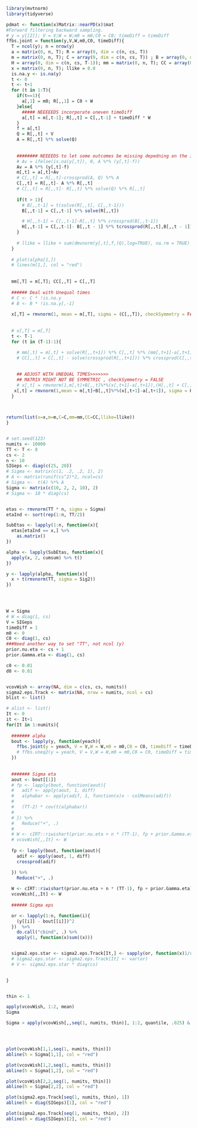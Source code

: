 ```r
library(mvtnorm)
library(tidyverse)
```




```r
pdmat <- function(x)Matrix::nearPD(x)$mat
#Forward filtering backward sampling.
# y = y[[2]]; V = V;W = W;m0 = m0;C0 = C0; timeDiff = timeDiff
ffbs.joint = function(y,V,W,m0,C0, timeDiff){
  T = ncol(y); n = nrow(y)
  a = matrix(0, n, T); R = array(0, dim = c(n, cs, T)) 
  m = matrix(0, n, T); C = array(0, dim = c(n, cs, T)) ; B = array(0, dim = c(n, cs, T-1))
  H = array(0, dim = c(n, cs, T-1)); mm = matrix(0, n, T); CC = array(0, dim = c(n, cs, T))
  x = matrix(0, n, T); llike = 0.0 
  is.na.y <- is.na(y)
  t <- 0
  t <- t+1
  for (t in 1:T){ 
    if(t==1){
      a[,1] = m0; R[,,1] = C0 + W
    }else{
      ##### NEEEEEDS incorporate uneven timeDiff
      a[,t] = m[,t-1]; R[,,t] = C[,,t-1] + timeDiff * W
    }
    f = a[,t]
    Q = R[,,t] + V 
    A = R[,,t] %*% solve(Q)
 
    
    ######## NEEEEDS to let some outcomes be missing depedning on the iteration 
    # Av = ifelse(is.na(y[,t]), 0, A %*% (y[,t]-f))
    Av = A %*% (y[,t]-f)
    m[,t] = a[,t]+Av 
    # C[,,t] = R[,,t]-crossprod(A, Q) %*% A
    C[,,t] = R[,,t]- A %*% R[,,t]
    # C[,,t] = R[,,t]- R[,,t] %*% solve(Q) %*% R[,,t]
    
    if(t > 1){
      # B[,,t-1] = t(solve(R[,,t], C[,,t-1]))
      B[,,t-1] = C[,,t-1] %*% solve(R[,,t])

      # H[,,t-1] = C[,,t-1]-R[,,t] %*% crossprod(B[,,t-1]) 
      H[,,t-1] = C[,,t-1]- B[,,t - 1] %*% tcrossprod(R[,,t],B[,,t - 1])
    }
  
    # llike = llike + sum(dmvnorm(y[,t],f,(Q),log=TRUE), na.rm = TRUE) 
  }
  
  # plot(alpha[1,])
  # lines(m[1,], col = "red")
  
  
  mm[,T] = m[,T]; CC[,,T] = C[,,T]
  
  ###### Deal with Unequal times
  # C <- C * !is.na.y
  # B <- B * !is.na.y[,-1]
  
  x[,T] = rmvnorm(1, mean = m[,T], sigma = (C[,,T]), checkSymmetry = FALSE) 
  
  
  # x[,T] = m[,T]
  t <- T-1
  for (t in (T-1):1){ 
    
    # mm[,t] = m[,t] + solve(R[,,t+1]) %*% C[,,t] %*% (mm[,t+1]-a[,t+1])
    # CC[,,t] = C[,,t] - solve(crossprod(R[,,t+1])) %*% crossprod(C[,,t])%*%(R[,,t+1]-CC[,,t+1])

    
    ## ADJUST WITH UNEQUAL TIMES>>>>>>>
    ## MATRIX MIGHT NOT BE SYMMETRIC , checkSymmetry = FALSE
    # x[,t] = rmvnorm(1,m[,t]+B[,,t]%*%(x[,t+1]-a[,t+1]),(H[,,t] + C[,,t] * (H[,,t] == 0)), checkSymmetry = FALSE)
   x[,t] = rmvnorm(1,mean = m[,t]+B[,,t]%*%(x[,t+1]-a[,t+1]), sigma = H[,,t], checkSymmetry = FALSE)
  } 
  


return(list(x=x,m=m,C=C,mm=mm,CC=CC,llike=llike))
}



```



```r
# set.seed(123)
numits <- 10000
TT <- T <- 8
cs <- 2
n <- 10
SIGeps <- diag(c(25, 20))
# Sigma <- matrix(c(1, .2, .2, 1), 2)
# A <- matrix(runif(cs^2)*2, ncol=cs)
# Sigma <-  t(A) %*% A
Sigma <- matrix(c(10, 2, 2, 10), 2)
# Sigma <- 10 * diag(cs)


etas <- rmvnorm(TT * n, sigma = Sigma)
etaInd <- sort(rep(1:n, TT/2))

SubEtas <- lapply(1:n, function(x){
  etas[etaInd == x,] %>%
    as.matrix()
})

alpha <- lapply(SubEtas, function(x){
  apply(x, 2, cumsum) %>% t()
})

y <- lapply(alpha, function(x){
  x + t(rmvnorm(TT, sigma = Sig2))
})
 



W = Sigma
# W = diag(1, cs)
V = SIGeps
timeDiff = 1
m0 <- 0 
C0 <- diag(1, cs)
###Need another way to set "TT", not ncol (y)
prior.nu.eta <- cs + 1
prior.Gamma.eta <- diag(1, cs)

c0 <- 0.01
d0 <- 0.01


vcovWish <- array(NA, dim = c(cs, cs, numits))
sigma2.eps.Track <- matrix(NA, nrow = numits, ncol = cs)
blist <- list()

# alist <- list()
It <- 0
it <- It+1
for(It in 1:numits){
  
  ####### alpha
  bout <- lapply(y, function(yeach){
    ffbs.joint(y = yeach, V = V,W = W,m0 = m0,C0 = C0, timeDiff = timeDiff)$x
    # ffbs.uneq2(y = yeach, V = V,W = W,m0 = m0,C0 = C0, timeDiff = timeDiff)$x
  })
  
  
  ####### Sigma eta
  aout <- bout[[1]]
  # fp <- lapply(bout, function(aout){
  #   adif <- apply(aout, 1, diff)
  #   alphabar <- apply(adif, 1, function(x)x - colMeans(adif))
  # 
  #   (TT-2) * cov(t(alphabar))
  # 
  # }) %>%
  #   Reduce("+", .)
  # 
  # W <- cIRT::riwishart(prior.nu.eta + n * (TT-1), fp + prior.Gamma.eta)
  # vcovWish[,,It] <- W
  
  fp <- lapply(bout, function(aout){
    adif <- apply(aout, 1, diff)
    crossprod(adif)

  }) %>%
    Reduce("+", .)
  
  W <- cIRT::riwishart(prior.nu.eta + n * (TT-1), fp + prior.Gamma.eta)
  vcovWish[,,It] <- W
  
  ###### Sigma eps

  or <- lapply(1:n, function(i){
    (y[[i]] - bout[[i]])^2
  })  %>%
    do.call("cbind", .) %>%
    apply(1, function(x)sum((x)))


  sigma2.eps.star <- sigma2.eps.Track[It,] <- sapply(or, function(x)1/rgamma(1, ((n*TT)/2 +c0), d0+x/2))
  # sigma2.eps.star <- sigma2.eps.Track[It] <- var(or)
  # V <- sigma2.eps.star * diag(cs)

  
}


thin <- 1

apply(vcovWish, 1:2, mean)
Sigma

Sigma > apply(vcovWish[,,seq(1, numits, thin)], 1:2, quantile, .025) & Sigma < apply(vcovWish[,,seq(1, numits, thin)], 1:2, quantile, .975)




plot(vcovWish[1,1,seq(1, numits, thin)])
abline(h = Sigma[1,1], col = "red")

plot(vcovWish[1,2,seq(1, numits, thin)])
abline(h = Sigma[1,2], col = "red")

plot(vcovWish[2,2,seq(1, numits, thin)])
abline(h = Sigma[2,2], col = "red")

plot(sigma2.eps.Track[seq(1, numits, thin), 1])
abline(h = diag(SIGeps)[1], col = "red")

plot(sigma2.eps.Track[seq(1, numits, thin), 2])
abline(h = diag(SIGeps)[2], col = "red")

```

